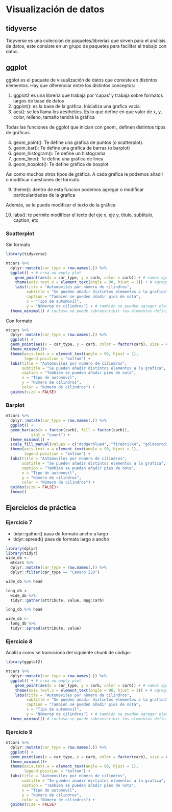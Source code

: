 # Visualización de datos

## tidyverse
Tidyverse es una colección de paquetes/librerias que sirven para el análisis de datos, este consiste en un grupo de paquetes para facilitar el trabajo con datos.

## ggplot
ggplot es el paquete de visualización de datos que consiste en distintos elementos. Hay que diferenciar entre los distintos conceptos:

1. ggplot2 es una libreria que trabaja por 'capas' y trabaja sobre formatos largos de base de datos
2. ggplot(): es la base de la gráfica. Inicializa una grafica vacia.
3. aes(): se les llama los aesthetics. Es lo que define en que valor de x, y, color, relleno, tamaño tendrá la gráfica
  
Todas las funciones de ggplot que inician con geom_ definen distintos tipos de gráficas.

4. geom_point(): Te define una grafica de puntos (o scatterplot). 
5. geom_bar(): Te define una grafica de barras (o barplot)
6. geom_histogram(): Te define un histograma
7. geom_line(): Te define una gráfica de linea
8. geom_boxplot(): Te define gráfica de boxplot

Asi como muchos otros tipos de gráfica. A cada gráfica le podemos añadir o modificar cuestiones del formato.

9. theme(): dentro de esta funcion podemos agregar o modificar particularidades de la grafica
 
Además, se le puede modificar el texto de la gráfica

10. labs(): te permite modificar el texto del eje x, eje y, titulo, subtitulo, caption, etc

### Scatterplot

Sin formato
```r
library(tidyverse)

mtcars %>% 
  dplyr::mutate(car_type = row.names(.)) %>%
  ggplot() + # crea un empty plot
    geom_point(aes(x = car_type, y = carb, color = carb)) + # vamos agregando capas 
    theme(axis.text.x = element_text(angle = 90, hjust = 1)) + # agregamos formato 
    labs(title = "Automoviles por nùmero de cilindros", 
         subtitle = "Se pueden añadir distintos elementos a la grafica",
         caption = "Tambien se pueden añadir pies de nota",
         x = "Tipo de automovil",
         y = "Númerop de cilindros") + # tambièn se pueden agregar elementos extra
  theme_minimal() # incluso se puede sobreescribir los elementos definidos previamente
```

Con formato
```r
mtcars %>% 
  dplyr::mutate(car_type = row.names(.)) %>%
  ggplot() + 
  geom_point(aes(x = car_type, y = carb, color = factor(carb), size = carb)) +
  theme_minimal()+
  theme(axis.text.x = element_text(angle = 90, hjust = 1),
        legend.position = "bottom") +
  labs(title = "Automoviles por nùmero de cilindros", 
       subtitle = "Se pueden añadir distintos elementos a la grafica",
       caption = "Tambien se pueden añadir pies de nota",
       x = "Tipo de automovil",
       y = "Número de cilindros",
       color = "Número de cilindros") +
  guides(size = FALSE)
```

### Barplot
```r
mtcars %>% 
  dplyr::mutate(car_type = row.names(.)) %>%
  ggplot() + 
  geom_bar(aes(x = factor(carb), fill = factor(carb)), 
           stat = "count") +
  theme_minimal() +
  scale_fill_manual(values = c("dodgerblue4", "firebrick4", "goldenrod3", "darkslategray4", "deeppink4", "chartreuse4"))+
  theme(axis.text.x = element_text(angle = 90, hjust = 1),
        legend.position = "bottom") +
  labs(title = "Automoviles por nùmero de cilindros", 
       subtitle = "Se pueden añadir distintos elementos a la grafica",
       caption = "Tambien se pueden añadir pies de nota",
       x = "Tipo de automovil",
       y = "Número de cilindros",
       color = "Número de cilindros") +
  guides(size = FALSE)+
  theme()
```



## Ejercicios de práctica
### Ejercicio 7
- tidyr::gather() pasa de formato ancho a largo
- tidyr::spread() pasa de formato largo a ancho

```r
library(dplyr)
library(tidyr)
wide_db <- 
  mtcars %>% 
  dplyr::mutate(car_type = row.names(.)) %>% 
  dplyr::filter(car_type == "Camaro Z28") 

wide_db %>% head
```

```r
long_db <- 
  wide_db %>% 
  tidyr::gather(attribute, value, mpg:carb)

long_db %>% head
```

```r
wide_db <- 
  long_db %>% 
  tidyr::spread(attribute, value)
```

### Ejercicio 8

Analiza como se transiciona del siguiente chunk de código:
```r
library(ggplot2)

mtcars %>% 
  dplyr::mutate(car_type = row.names(.)) %>%
  ggplot() + # crea un empty plot
    geom_point(aes(x = car_type, y = carb, color = carb)) + # vamos agregando capas 
    theme(axis.text.x = element_text(angle = 90, hjust = 1)) + # agregamos formato 
    labs(title = "Automoviles por nùmero de cilindros", 
         subtitle = "Se pueden añadir distintos elementos a la grafica",
         caption = "Tambien se pueden añadir pies de nota",
         x = "Tipo de automovil",
         y = "Númerop de cilindros") + # tambièn se pueden agregar elementos extra
  theme_minimal() # incluso se puede sobreescribir los elementos definidos previamente
```


### Ejercicio 9

```r
mtcars %>% 
  dplyr::mutate(car_type = row.names(.)) %>%
  ggplot() + 
  geom_point(aes(x = car_type, y = carb, color = factor(carb), size = carb)) +
  theme_minimal()+
  theme(axis.text.x = element_text(angle = 90, hjust = 1),
        legend.position = "bottom") +
  labs(title = "Automoviles por nùmero de cilindros", 
       subtitle = "Se pueden añadir distintos elementos a la grafica",
       caption = "Tambien se pueden añadir pies de nota",
       x = "Tipo de automovil",
       y = "Número de cilindros",
       color = "Número de cilindros") +
  guides(size = FALSE)
```

